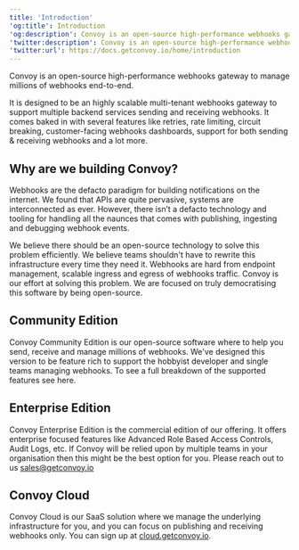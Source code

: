 ```yaml
---
title: 'Introduction'
'og:title': Introduction
'og:description': Convoy is an open-source high-performance webhooks gateway to manage millions of webhooks end-to-end.
'twitter:description': Convoy is an open-source high-performance webhooks gateway to manage millions of webhooks end-to-end.
'twitter:url': https://docs.getconvoy.io/home/introduction
---
```


Convoy is an open-source high-performance webhooks gateway to manage millions of webhooks end-to-end.

It is designed to be an highly scalable multi-tenant webhooks gateway to support multiple backend services sending and receiving webhooks. It comes baked in with several features like retries, rate limiting, circuit breaking, customer-facing webhooks dashboards, support for both sending & receiving webhooks and a lot more.

## Why are we building Convoy?

Webhooks are the defacto paradigm for building notifications on the internet. We found that APIs are quite pervasive, systems are interconnected as ever. However, there isn’t a defacto technology and tooling for handling all the naunces that comes with publishing, ingesting and debugging webhook events.

We believe there should be an open-source technology to solve this problem efficiently. We believe teams shouldn't have to rewrite this infrastructure every time they need it. Webhooks are hard from endpoint management, scalable ingress and egress of webhooks traffic. Convoy is our effort at solving this problem. We are focused on truly democratising this software by being open-source.

## Community Edition

Convoy Community Edition is our open-source software where to help you send, receive and manage millions of webhooks. We've designed this version to be feature rich to support the hobbyist developer and single teams managing webhooks. To see a full breakdown of the supported features see here.

## Enterprise Edition

Convoy Enterprise Edition is the commercial edition of our offering. It offers enterprise focused features like Advanced Role Based Access Controls, Audit Logs, etc. If Convoy will be relied upon by multiple teams in your organisation then this might be the best option for you. Please reach out to us sales@getconvoy.io

## Convoy Cloud

Convoy Cloud is our SaaS solution where we manage the underlying infrastructure for you, and you can focus on publishing and receiving webhooks only. You can sign up at [cloud.getconvoy.io](https://cloud.getconvoy.io/signup).